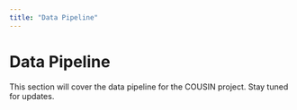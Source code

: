 ```yaml
---
title: "Data Pipeline"
---
```


# Data Pipeline

This section will cover the data pipeline for the COUSIN project.
Stay tuned for updates.

